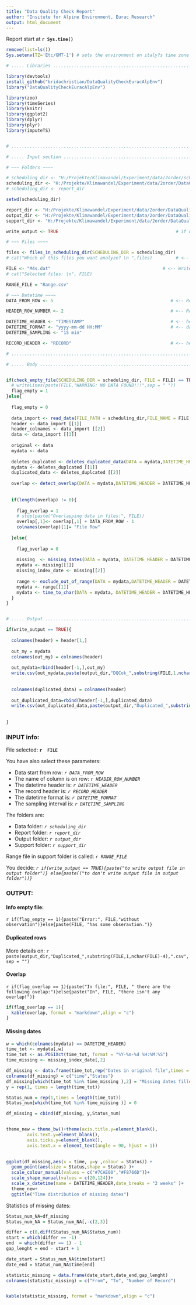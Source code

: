 ```yaml
---
title: "Data Quality Check Report"
author: "Insitute for Alpine Environment, Eurac Research"
output: html_document
---
```


Report start at **`r Sys.time()`**

```r

remove(list=ls())
Sys.setenv(TZ='Etc/GMT-1') # sets the environment on italy?s time zone

# ..... Libraries .....................................................................................................................................

library(devtools)
install_github("bridachristian/DataQualityCheckEuracAlpEnv")
library("DataQualityCheckEuracAlpEnv")

library(zoo)
library(timeSeries)
library(knitr)
library(ggplot2)
library(dplyr)
library(plyr)
library(imputeTS)


# .....................................................................................................................................................

# ..... Input section .................................................................................................................................

# ~~~ Folders ~~~~

# scheduling_dir <- "H:/Projekte/Klimawandel/Experiment/data/2order/scheduling/"                              # <-- schelduling directory: for files to be processed
scheduling_dir <- "H:/Projekte/Klimawandel/Experiment/data/2order/DataQualityCheckEuracAlpEnv//Data/Input/"                   # <-- schelduling directory: for files to be processed
# scheduling_dir <- report_dir                                                                                # <-- schelduling directory: for files that the script found whith overlap and you fixed manually

setwd(scheduling_dir)

report_dir <- "H:/Projekte/Klimawandel/Experiment/data/2order/DataQualityCheckEuracAlpEnv/Report/"                    # <-- report directory: where to put reports and files whith overlaps
output_dir <- "H:/Projekte/Klimawandel/Experiment/data/2order/DataQualityCheckEuracAlpEnv/Data/Output/"               # <-- output directory: where processed files go
support_dir <- "H:/Projekte/Klimawandel/Experiment/data/2order/DataQualityCheckEuracAlpEnv/Data/Support_files/"       # <-- support directory: where to read support files

write_output <- TRUE                                             # if write_output == TRUE => write csv is admitted, if == FALSE not!

# ~~~ Files ~~~~

files <- files_in_scheduling_dir(SCHEDULING_DIR = scheduling_dir)
# cat("Which of this files you want analyze? \n ",files)         # <-- Here we show files available for data quality check

FILE <- "M4s.dat"                                           # <-- Write here the file or the list of file  that you want to analyze!
# cat("Selected files: \n", FILE)

RANGE_FILE = "Range.csv"

# ~~~ Datetime ~~~~
DATA_FROM_ROW <- 5                                             # <-- Row number of first data

HEADER_ROW_NUMBER <- 2                                         # <-- Row number of header

DATETIME_HEADER <- "TIMESTAMP"                                 # <-- header corresponding to TIMESTAMP
DATETIME_FORMAT <- "yyyy-mm-dd HH:MM"                          # <-- datetime format. Use only: y -> year, m -> month, d -> day, H -> hour, M -> minute
DATETIME_SAMPLING <- "15 min"

RECORD_HEADER <- "RECORD"                                      # <-- header corresponding to RECORD

# .....................................................................................................................................................

# ..... Body ..........................................................................................................................................


if(check_empty_file(SCHEDULING_DIR = scheduling_dir, FILE = FILE) == TRUE){
  # writeLines(paste(FILE,"WARNING: NO DATA FOUND!!!",sep = " "))
  flag_empty = 1
}else{
  
  flag_empty = 0
  
  data_import <- read_data(FILE_PATH = scheduling_dir,FILE_NAME = FILE,DATETIME_HEADER = DATETIME_HEADER, DATETIME_FORMAT = DATETIME_FORMAT)
  header <- data_import [[1]]
  header_colnames <- data_import [[2]]
  data <- data_import [[3]]
  
  original <- data
  mydata <- data
  
  deletes_duplcated <- deletes_duplcated_data(DATA = mydata,DATETIME_HEADER = DATETIME_HEADER)         # <- Deletes identical rows if found
  mydata <- deletes_duplcated [[1]]                                                                                                        
  duplicated_data <- deletes_duplcated [[2]]
  
  overlap <- detect_overlap(DATA = mydata,DATETIME_HEADER = DATETIME_HEADER, RECORD_HEADER = RECORD_HEADER)          # <- Detect overlap
  
  
  if(length(overlap) != 0){
    
    flag_overlap = 1
    # stop(paste("Overlapping data in files:", FILE))
    overlap[,1]<- overlap[,1] + DATA_FROM_ROW - 1
    colnames(overlap)[1]= "File Row"
    
  }else{
    
    flag_overlap = 0
    
    missing  <- missing_dates(DATA = mydata, DATETIME_HEADER = DATETIME_HEADER, RECORD_HEADER = RECORD_HEADER,DATETIME_SAMPLING = DATETIME_SAMPLING)  # <- fill missing dates with NA
    mydata <- missing[[1]]
    missing_index_date <- missing[[2]]
    
    range <- exclude_out_of_range(DATA = mydata,DATETIME_HEADER = DATETIME_HEADER, SUPPORT_DIR = support_dir, RANGE_FILE = RANGE_FILE) # <- Substitute with NA data out of phisical range
    mydata <- range[[1]]
    mydata <- time_to_char(DATA = mydata, DATETIME_HEADER = DATETIME_HEADER, DATETIME_FORMAT = DATETIME_FORMAT)
  }
}


# ..... Output ..........................................................................................................................................

if(write_output == TRUE){
  
  colnames(header) = header[1,]
  
  out_my = mydata
  colnames(out_my) = colnames(header)
  
  out_mydata=rbind(header[-1,],out_my)
  write.csv(out_mydata,paste(output_dir,"DQCok_",substring(FILE,1,nchar(FILE)-4),".csv",sep = ""),quote = F,row.names = F)
  
  
  colnames(duplicated_data) = colnames(header)
  
  out_duplicated_data=rbind(header[-1,],duplicated_data)
  write.csv(out_duplicated_data,paste(output_dir,"Duplicated_",substring(FILE,1,nchar(FILE)-4),".csv",sep = ""),quote = F,row.names = F)
  
  
}
```


### INPUT info: 

File selected: **`r  FILE`** 

You have also select these parameters:

+ Data start from row: *`r DATA_FROM_ROW`*
+ The name of column is on row: *`r HEADER_ROW_NUMBER`*
+ The datetime header is: *`r DATETIME_HEADER`*
+ The record header is: *`r RECORD_HEADER`*
+ The datetime format is: *`r DATETIME_FORMAT`*
+ The sampling interval is: *`r DATETIME_SAMPLING`*

The folders are: 

+ Data folder: *`r scheduling_dir`*
+ Report folder: *`r report_dir`*
+ Output folder: *`r output_dir`*
+ Support folder: *`r support_dir`*

Range file in support folder is called: *`r RANGE_FILE`* 

You decide:  *`r if(write_output == TRUE){paste("to write output file in output folder")} else{paste(("to don't write output file in output folder"))} `* 


### OUTPUT: 

#### Info empty file:

`r if(flag_empty == 1){paste("Error:", FILE,"without observation")}else{paste(FILE, "has some obseravtion.")}`

#### Duplicated rows

More details on: `r paste(output_dir,"Duplicated_",substring(FILE,1,nchar(FILE)-4),".csv",sep = "")`

#### Overlap

`r if(flag_overlap == 1){paste("In file:", FILE, " there are the following ovelap:")}else{paste("In", FILE, "there isn't any overlap!")}`


```r
if(flag_overlap == 1){
  kable(overlap, format = "markdown",align = "c")
}

```

#### Missing dates

```r
w = which(colnames(mydata) == DATETIME_HEADER)
time_tot <- mydata[,w]
time_tot <- as.POSIXct(time_tot, format = "%Y-%m-%d %H:%M:%S")
time_missing <- missing_index_date[,2]

df_missing <- data.frame(time_tot,rep("Dates in original file",times = length(time_tot)))
colnames(df_missing) = c("time","Status")
df_missing[which(time_tot %in% time_missing ),2] = "Missing dates filled"
y = rep(1, times = length(time_tot))

Status_num = rep(1,times = length(time_tot))
Status_num[which(time_tot %in% time_missing )] = 0

df_missing = cbind(df_missing, y,Status_num)


theme_new = theme_bw()+theme(axis.title.y=element_blank(),
        axis.text.y=element_blank(),
        axis.ticks.y=element_blank(),
        axis.text.x = element_text(angle = 90, hjust = 1))
  

ggplot(df_missing,aes(x = time, y=y ,colour = Status)) +  
  geom_point(aes(size = Status,shape = Status) )+
  scale_colour_manual(values = c("#7CAE00","#F8766D"))+ 
  scale_shape_manual(values = c(20,124))+
  scale_x_datetime(name = DATETIME_HEADER,date_breaks = "2 weeks" )+
  theme_new+
  ggtitle("Time distribution of missing dates")

```


Statistics of missing dates:

```r
Status_num_NA=df_missing
Status_num_NA = Status_num_NA[,-c(2,3)]

differ = c(0,diff(Status_num_NA$Status_num))
start = which(differ == -1)
end  = which(differ == 1) - 1
gap_lenght = end - start + 1

date_start = Status_num_NA$time[start]
date_end = Status_num_NA$time[end]

statistic_missing = data.frame(date_start,date_end,gap_lenght)
colnames(statistic_missing) = c("From", "To", "Number of Record")


kable(statistic_missing, format = "markdown",align = "c")

```

